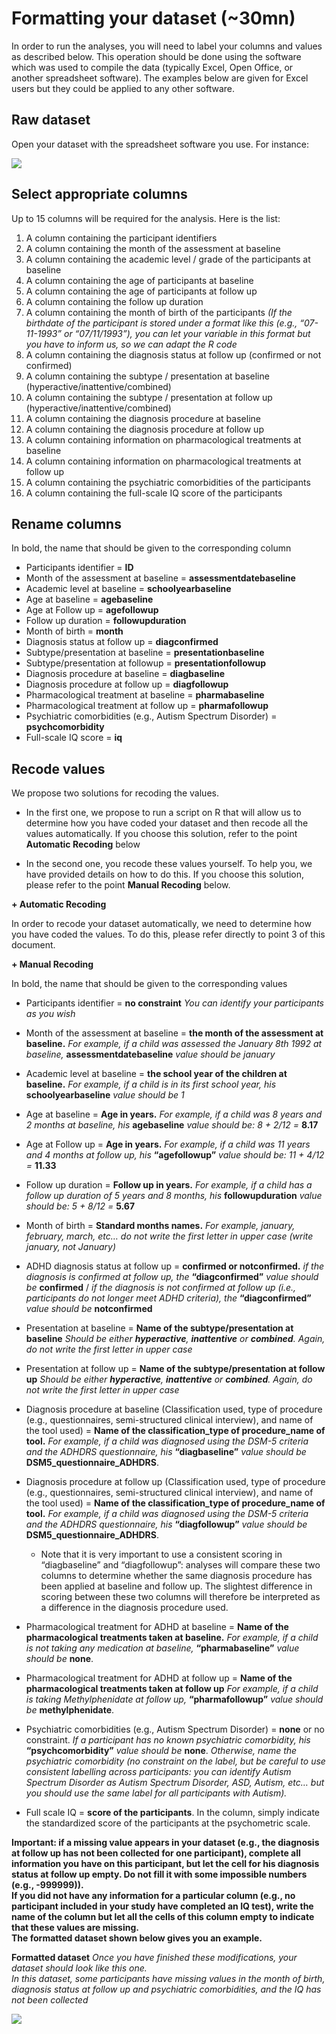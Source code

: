 
# Formatting your dataset (~30mn)

In order to run the analyses, you will need to label your columns and values as described below. This operation should be done using the software which was used to compile the data (typically Excel, Open Office, or another spreadsheet software). The examples below are given for Excel users but they could be applied to any other software.

## Raw dataset
Open your dataset with the spreadsheet software you use. For instance:

![](/Users/coren/Documents/ADHD_MoB/IMG_raw_dataset_ADHD.png)

## Select appropriate columns

Up to 15 columns will be required for the analysis. Here is the list:

1.	A column containing the participant identifiers
2.  A column containing the month of the assessment at baseline
3.  A column containing the academic level / grade of the participants at baseline
4.	A column containing the age of participants at baseline
5.	A column containing the age of participants at follow up
6.	A column containing the follow up duration
7.	A column containing the month of birth of the participants *(If the birthdate of the participant is stored under a format like this (e.g., “07-11-1993” or "07/11/1993"), you can let your variable in this format but you have to inform us, so we can adapt the R code*
8.	A column containing the diagnosis status at follow up (confirmed or not confirmed)
9.	A column containing the subtype / presentation at baseline (hyperactive/inattentive/combined)
10.	A column containing the subtype / presentation at follow up (hyperactive/inattentive/combined)
11.	A column containing the diagnosis procedure at baseline
12.	A column containing the diagnosis procedure at follow up
13. A column containing information on pharmacological treatments at baseline
14. A column containing information on pharmacological treatments at follow up
15.	A column containing the psychiatric comorbidities of the participants
16. A column containing the full-scale IQ score of the participants


## Rename columns 

In bold, the name that should be given to the corresponding column

+ Participants identifier = **ID**
+ Month of the assessment at baseline = **assessmentdatebaseline**
+ Academic level at baseline = **schoolyearbaseline**
+ Age at baseline = **agebaseline**
+ Age at Follow up = **agefollowup**
+ Follow up duration = **followupduration**
+ Month of birth = **month**
+ Diagnosis status at follow up = **diagconfirmed**
+ Subtype/presentation at baseline = **presentationbaseline**
+ Subtype/presentation at followup = **presentationfollowup**
+ Diagnosis procedure at baseline = **diagbaseline**
+ Diagnosis procedure at follow up = **diagfollowup**
+ Pharmacological treatment at baseline = **pharmabaseline**
+ Pharmacological treatment at follow up = **pharmafollowup**
+ Psychiatric comorbidities (e.g., Autism Spectrum Disorder) = **psychcomorbidity**
+ Full-scale IQ score = **iq**


## Recode values

We propose two solutions for recoding the values. 

+ In the first one, we propose to run a script on R that will allow us to determine how you have coded your dataset and then recode all the values automatically. If you choose this solution, refer to the point **Automatic Recoding** below

+ In the second one, you recode these values yourself. To help you, we have provided details on how to do this. If you choose this solution, please refer to the point **Manual Recoding** below. 

**+ Automatic Recoding**

In order to recode your dataset automatically, we need to determine how you have coded the values. To do this, please refer directly to point 3 of this document. 

**+ Manual Recoding**

In bold, the name that should be given to the corresponding values

+ Participants identifier = **no constraint** *You can identify your participants as you wish*
+ Month of the assessment at baseline = **the month of the assessment at baseline.** *For example, if a child was assessed the January 8th 1992 at baseline, * **assessmentdatebaseline** *value should be january*
+ Academic level at baseline = **the school year of the children at baseline.** *For example, if a child is in its first school year, his* **schoolyearbaseline** *value should be 1*
+ Age at baseline = **Age in years.** *For example, if a child was 8 years and 2 months at baseline, his* **agebaseline** *value should be: 8 + 2/12 =* **8.17**
+ Age at Follow up = **Age in years.** *For example, if a child was 11 years and 4 months at follow up, his* **"agefollowup"** *value should be: 11 + 4/12 =* **11.33**
+ Follow up duration = **Follow up in years.** *For example, if a child has a follow up duration of 5 years and 8 months, his* **followupduration** *value should be: 5 + 8/12 =* **5.67**
+ Month of birth = **Standard months names.** *For example, january, february, march, etc... do not write the first letter in upper case (write january, not January)*
+ ADHD diagnosis status at follow up = **confirmed or notconfirmed.** *if the diagnosis is confirmed at follow up, the* **"diagconfirmed"** *value should be* **confirmed** /  *if the diagnosis is not confirmed at follow up (i.e., participants do not longer meet ADHD criteria), the* **"diagconfirmed"** *value should be* **notconfirmed**
+ Presentation at baseline = **Name of the subtype/presentation at baseline** *Should be either **hyperactive**, **inattentive** or **combined**. Again, do not write the first letter in upper case*
+ Presentation at follow up = **Name of the subtype/presentation at follow up** *Should be either **hyperactive**, **inattentive** or **combined**. Again, do not write the first letter in upper case*
+ Diagnosis procedure at baseline (Classification used, type of procedure (e.g., questionnaires, semi-structured clinical interview), and name of the tool used) = **Name of the classification_type of procedure_name of tool.** *For example, if a child was diagnosed using the DSM-5 criteria and the ADHDRS questionnaire, his* **"diagbaseline"** *value should be* **DSM5_questionnaire_ADHDRS**. 
+ Diagnosis procedure at follow up (Classification used, type of procedure (e.g., questionnaires, semi-structured clinical interview), and name of the tool used) = **Name of the classification_type of procedure_name of tool.** *For example, if a child was diagnosed using the DSM-5 criteria and the ADHDRS questionnaire, his* **"diagfollowup"** *value should be* **DSM5_questionnaire_ADHDRS**.
  + Note that it is very important to use a consistent scoring in "diagbaseline" and "diagfollowup": analyses will compare these two columns to determine whether the same diagnosis procedure has been applied at baseline and follow up. The slightest difference in scoring between these two columns will therefore be interpreted as a difference in the diagnosis procedure used.

+ Pharmacological treatment for ADHD at baseline = **Name of the pharmacological treatments taken at baseline.** *For example, if a child is not taking any medication at baseline,* **"pharmabaseline"** *value should be* **none**. 
  
+ Pharmacological treatment for ADHD at follow up = **Name of the pharmacological treatments taken at follow up** *For example, if a child is taking Methylphenidate at follow up,* **"pharmafollowup"** *value should be* **methylphenidate**. 
 
+ Psychiatric comorbidities (e.g., Autism Spectrum Disorder) = **none** or no constraint. *If a participant has no known psychiatric comorbidity, his* **"psychcomorbidity"** *value should be* **none**. *Otherwise, name the psychiatric comorbidity (no constraint on the label, but be careful to use consistent labelling across participants: you can identify Autism Spectrum Disorder as Autism Spectrum Disorder, ASD, Autism, etc… but you should use the same label for all participants with Autism).*
 
+ Full scale IQ = **score of the participants**. In the column, simply indicate the standardized score of the participants at the psychometric scale. 
 
**Important: if a missing value appears in your dataset (e.g., the diagnosis at follow up has not been collected for one participant), complete all information you have on this participant, but let the cell for his diagnosis status at follow up empty. Do not fill it with some impossible numbers (e.g., -999999)). **<br>
**If you did not have any information for a particular column (e.g., no participant included in your study have completed an IQ test), write the name of the column but let all the cells of this column empty to indicate that these values are missing. ** <br>
**The formatted dataset shown below gives you an example.**

**Formatted dataset** *Once you have finished these modifications, your dataset should look like this one.*<br>
*In this dataset, some participants have missing values in the month of birth, diagnosis status at follow up and psychiatric comorbidities, and the IQ has not been collected*

![](/Users/coren/Documents/ADHD_MoB/IMG_clean_dataset_ADHD.png)
